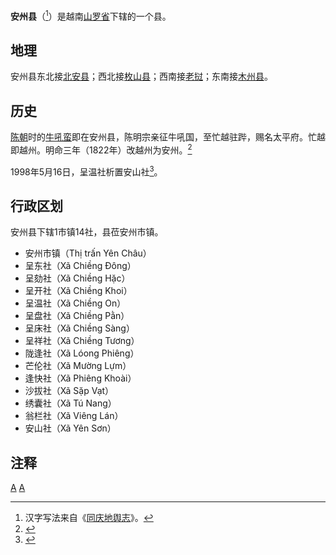 {{Infobox Settlement
|name                   = 安州县
|settlement_type        = 县
|official_name          = 
|other_name             = 
|native_name            = {{lang|vi|Huyện Yên Châu}}
|nickname               = 
|motto                  = 
|image_skyline          = 
|imagesize              = 
|image_caption          = 
|image_flag             = 
|flag_size              = 
|image_seal             = 
|seal_size              = 
|image_shield           = 
|shield_size            = 
|image_blank_emblem     = 
|blank_emblem_size      = 
|image_map              = {{Infobox mapframe|frame-width=250|zoom=10}}
|mapsize                = 
|map_caption            = 
|image_map1             = 
|mapsize1               = 
|map_caption1           = 
|pushpin_map            = Vietnam
|pushpin_label_position = bottom
|pushpin_map_caption    = 
|pushpin_map1           = 
|pushpin_label_position1= 
|pushpin_map_caption1   = 
|subdivision_type       = 国家
|subdivision_name       = {{flag|Vietnam}}
|subdivision_type1      = [[越南行政区划|省]]
|subdivision_name1      = [[山罗省|山罗省]]
|subdivision_type2      = 行政区划
|subdivision_name2      = 1市镇14社
|subdivision_type3      = 
|subdivision_name3      = 
|seat_type              = 县莅
|seat                   = {{link-vi|安州市镇|Yên Châu (thị trấn)}}
|government_type        = 
|leader_title           = 
|leader_name            = 
|leader_title1          = 
|leader_name1           = 
|established_title      = 
|established_date       = 
|area_magnitude         = 
|unit_pref              = 
|area_footnotes         = 
|area_total_km2         = 843
|area_land_km2          = 
|area_water_km2         = 
|area_water_percent     = 
|area_urban_km2         = 
|area_metro_km2         = 
|population_as_of       = 2019年
|population_footnotes   = 
|population_note        = 
|population_total       = 75800
|population_density_km2 = auto
|population_metro             = 
|population_density_metro_km2 = 
|population_urban             = 
|population_density_urban_km2 = 
|timezone               = [[越南标准时间|越南标准时间]]
|utc_offset             = +7
|elevation_footnotes    = 
|elevation_m            = 
|coor_type              = 
|coordinates            = 
|postal_code_type       = 
|postal_code            = 
|area_code              = 
|website                = [https://yenchau.sonla.gov.vn 安州县电子信息门户网站]
|footnotes              = 
}}
'''安州县'''（{{vie|v='''Huyện Yên Châu'''|hn=縣安州}}<ref>汉字写法来自《[[同庆地舆志|同庆地舆志]]》。</ref>）是越南[[山罗省|山罗省]]下辖的一个县。

==地理==
安州县东北接[[北安县_(越南)|北安县]]；西北接[[枚山县|枚山县]]；西南接[[老挝|老挝]]；东南接[[木州县|木州县]]。

==历史==
[[陳朝_(越南)|陈朝]]时的[[牛吼蛮|牛吼蛮]]即在安州县，陈明宗亲征牛吼国，至忙越驻跸，赐名太平府。忙越即越州。明命三年（1822年）改越州为安州。<ref>{{Cite book|title=越南历代疆域|last=陶|first=維英|publisher=商务印书馆|year=|isbn=|location=|pages=243}}</ref>

1998年5月16日，呈温社析置安山社<ref>{{Cite web |url=https://thuvienphapluat.vn/van-ban/Bo-may-hanh-chinh/Nghi-dinh-31-1998-ND-CP-thanh-lap-xa-phuong-thuoc-thi-xa-Son-La-va-cac-huyen-Yen-Chau-Moc-Chau-Mai-Son-tinh-Son-La-41690.aspx |title=Nghị định 31/1998/NĐ-CP về việc thành lập một số xã, phường thuộc thị xã Sơn La và các huyện Yên Châu, Mộc Châu, Mai Sơn tỉnh Sơn La |access-date=2020-05-04 |archive-date=2020-04-01 |archive-url=https://web.archive.org/web/20200401173646/https://thuvienphapluat.vn/van-ban/Bo-may-hanh-chinh/Nghi-dinh-31-1998-ND-CP-thanh-lap-xa-phuong-thuoc-thi-xa-Son-La-va-cac-huyen-Yen-Chau-Moc-Chau-Mai-Son-tinh-Son-La-41690.aspx |dead-url=no }}</ref>。

==行政区划==
安州县下辖1市镇14社，县莅安州市镇。
*安州市镇（Thị trấn Yên Châu）
*呈东社（Xã Chiềng Đông）
*呈劾社（Xã Chiềng Hặc）
*呈开社（Xã Chiềng Khoi）
*呈温社（Xã Chiềng On）
*呈盘社（Xã Chiềng Pằn）
*呈床社（Xã Chiềng Sàng）
*呈祥社（Xã Chiềng Tương）
*陇逢社（Xã Lóong Phiêng）
*芒伦社（Xã Mường Lựm）
*逢快社（Xã Phiêng Khoài）
*沙拔社（Xã Sặp Vạt）
*绣囊社（Xã Tú Nang）
*翁栏社（Xã Viêng Lán）
*安山社（Xã Yên Sơn）

==注释==
{{reflist}}

{{山罗省行政区划}}
{{越南西北部之县市镇区域划分}}

[[Category:越南县份|A]]
[[Category:山罗省|A]]